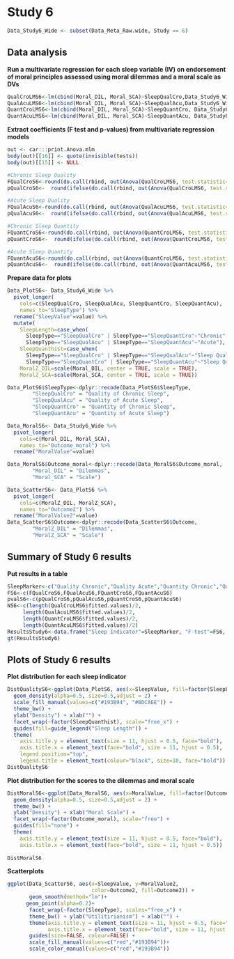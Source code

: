 # Study 6

```r
Data_Study6_Wide <- subset(Data_Meta_Raw.wide, Study == 6)
```


## Data analysis

**Run a multivariate regression for each sleep variable (IV) on endorsement of moral principles assessed using moral dilemmas and a moral scale as DVs**
```r
QualCroLMS6<-lm(cbind(Moral_DIL, Moral_SCA)~SleepQualCro,Data_Study6_Wide)
QualAcuLMS6<-lm(cbind(Moral_DIL, Moral_SCA)~SleepQualAcu,Data_Study6_Wide)
QuantCroLMS6<-lm(cbind(Moral_DIL, Moral_SCA)~SleepQuantCro, Data_Study6_Wide)
QuantAcuLMS6<-lm(cbind(Moral_DIL, Moral_SCA)~SleepQuantAcu, Data_Study6_Wide)
```

**Extract coefficients (F test and p-values) from multivariate regression models **
```r
out <- car:::print.Anova.mlm
body(out)[[16]] <- quote(invisible(tests))
body(out)[[15]] <- NULL

#Chronic Sleep Quality
FQualCroS6<-round(do.call(rbind, out(Anova(QualCroLMS6, test.statistic="Pillai")))[3], digit=2)
pQualCroS6<-  round(ifelse(do.call(rbind, out(Anova(QualCroLMS6, test.statistic="Pillai")))[6]*4<.99, do.call(rbind, out(Anova(QualCroLMS6, test.statistic="Pillai")))[6]*4, .99), digit=2)

#Acute Sleep Quality
FQualAcuS6<-round(do.call(rbind, out(Anova(QualAcuLMS6, test.statistic="Pillai")))[3], digit=2)
pQualAcuS6<-  round(ifelse(do.call(rbind, out(Anova(QualAcuLMS6, test.statistic="Pillai")))[6]*4<.99, do.call(rbind, out(Anova(QualAcuLMS6, test.statistic="Pillai")))[6]*4, .99), digit=2)

#Chronic Sleep Quantity
FQuantCroS6<-round(do.call(rbind, out(Anova(QuantCroLMS6, test.statistic="Pillai")))[3], digit=2)
pQuantCroS6<-  round(ifelse(do.call(rbind, out(Anova(QuantCroLMS6, test.statistic="Pillai")))[6]*4<.99, do.call(rbind, out(Anova(QuantCroLMS6, test.statistic="Pillai")))[6]*4, .99), digit=2)

#Acute Sleep Quantity
FQuantAcuS6<-round(do.call(rbind, out(Anova(QuantCroLMS6, test.statistic="Pillai")))[3], digit=2)
pQuantAcuS6<-  round(ifelse(do.call(rbind, out(Anova(QuantAcuLMS6, test.statistic="Pillai")))[6]*4<.99, do.call(rbind, out(Anova(QuantAcuLMS6, test.statistic="Pillai")))[6]*4, .99), digit=2)

```

**Prepare data for plots**
```r
Data_PlotS6<- Data_Study6_Wide %>%
  pivot_longer(
    cols=c(SleepQualCro, SleepQualAcu, SleepQuantCro, SleepQuantAcu),
    names_to="SleepType") %>%
  rename("SleepValue"=value) %>%
  mutate(
    SleepLength=case_when(
      SleepType=="SleepQualCro" | SleepType=="SleepQuantCro"~"Chronic",
      SleepType=="SleepQualAcu" | SleepType=="SleepQuantAcu"~"Acute"),
    SleepQuanthist=case_when(
      SleepType=="SleepQualCro" | SleepType=="SleepQualAcu"~"Sleep Quality",
      SleepType=="SleepQuantCro" | SleepType=="SleepQuantAcu"~"Sleep Quantity"),
    MoralZ_DIL=scale(Moral_DIL, center = TRUE, scale = TRUE),
    MoralZ_SCA=scale(Moral_SCA, center = TRUE, scale = TRUE))

Data_PlotS6$SleepType<-dplyr::recode(Data_PlotS6$SleepType, 
        "SleepQualCro" = "Quality of Chronic Sleep",
        "SleepQualAcu" = "Quality of Acute Sleep",
        "SleepQuantCro" = "Quantity of Chronic Sleep",
        "SleepQuantAcu" = "Quantity of Acute Sleep")

Data_MoralS6<- Data_Study6_Wide %>%
  pivot_longer(
    cols=c(Moral_DIL, Moral_SCA),
    names_to="Outcome_moral") %>%
  rename("MoralValue"=value)

Data_MoralS6$Outcome_moral<-dplyr::recode(Data_MoralS6$Outcome_moral,
        "Moral_DIL" = "Dilemmas",
        "Moral_SCA" = "Scale")

Data_ScatterS6<- Data_PlotS6 %>%
  pivot_longer(
    cols=c(MoralZ_DIL, MoralZ_SCA),
    names_to="Outcome2") %>%
  rename("MoralValue2"=value)
Data_ScatterS6$Outcome<-dplyr::recode(Data_ScatterS6$Outcome, 
        "MoralZ_DIL" = "Dilemmas",
        "MoralZ_SCA" = "Scale")

```

## Summary of Study 6 results 

**Put results in a table**
```r
SleepMarker<-c("Quality Chronic","Quality Acute","Quantity Chronic","Quantity Acute")
FS6<-c(FQualCroS6,FQualAcuS6,FQuantCroS6,FQuantAcuS6)
pvalS6<-c(pQualCroS6,pQualAcuS6,pQuantCroS6,pQuantAcuS6)
NS6<-c(length(QualCroLMS6$fitted.values)/2,
     length(QualAcuLMS6$fitted.values)/2,
     length(QuantCroLMS6$fitted.values)/2,
     length(QuantAcuLMS6$fitted.values)/2)
ResultsStudy6<-data.frame("Sleep Indicator"=SleepMarker, "F-test"=FS6, "p values"=pvalS6, "N"=NS6)
gt(ResultsStudy6)
```

## Plots of Study 6 results

**Plot distribution for each sleep indicator**
```r
DistQualityS6<-ggplot(Data_PlotS6, aes(x=SleepValue, fill=factor(SleepLength))) + 
  geom_density(alpha=0.5, size=0.5,adjust = 2) + 
  scale_fill_manual(values=c("#193B94", "#BDCAEE")) +
  theme_bw() + 
  ylab("Density") + xlab("") +
  facet_wrap(~factor(SleepQuanthist), scale="free_x") + 
  guides(fill=guide_legend("Sleep Length")) +
  theme(
    axis.title.y = element_text(size = 11, hjust = 0.5, face="bold"),
    axis.title.x = element_text(face="bold", size = 11, hjust = 0.5),
    legend.position="top",
    legend.title = element_text(colour="black", size=10, face="bold")) 
DistQualityS6
```

**Plot distribution for the scores to the dilemmas and moral scale**
```r
DistMoralS6<-ggplot(Data_MoralS6, aes(x=MoralValue, fill=factor(Outcome_moral))) + 
  geom_density(alpha=0.5, size=0.5,adjust = 2) + 
  theme_bw() + 
  ylab("Density") + xlab("Moral Scale") +
  facet_wrap(~factor(Outcome_moral), scale="free") +
  guides(fill="none") +
  theme(
    axis.title.y = element_text(size = 11, hjust = 0.5, face="bold"),
    axis.title.x = element_text(face="bold", size = 11, hjust = 0.5))
  
DistMoralS6
```


**Scatterplots**
```r
ggplot(Data_ScatterS6, aes(x=SleepValue, y=MoralValue2, 
                           color=Outcome2, fill=Outcome2)) + 
       geom_smooth(method="lm")+
      geom_point(alpha=0.2)+
       facet_wrap(~factor(SleepType), scales="free_x") +
       theme_bw() + ylab("Utilitirianism") + xlab("") + 
       theme(axis.title.y = element_text(size = 11, hjust = 0.5, face="bold"), 
             axis.title.x = element_text(face="bold", size = 11, hjust = 0.5)) +
       guides(size=FALSE, colour=FALSE) + 
       scale_fill_manual(values=c("red","#193B94"))+
       scale_color_manual(values=c("red","#193B94"))
```